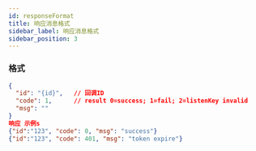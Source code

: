 ```yaml
---
id: responseFormat
title: 响应消息格式
sidebar_label: 响应消息格式
sidebar_position: 3
---
```


### 格式

```json title="格式"
{
  "id": "{id}",   // 回调ID
  "code": 1,      // result 0=success; 1=fail; 2=listenKey invalid
  "msg": ""
}
响应 示例s
{"id":"123", "code": 0, "msg": "success"}
{"id":"123", "code": 401, "msg": "token expire"}
```
